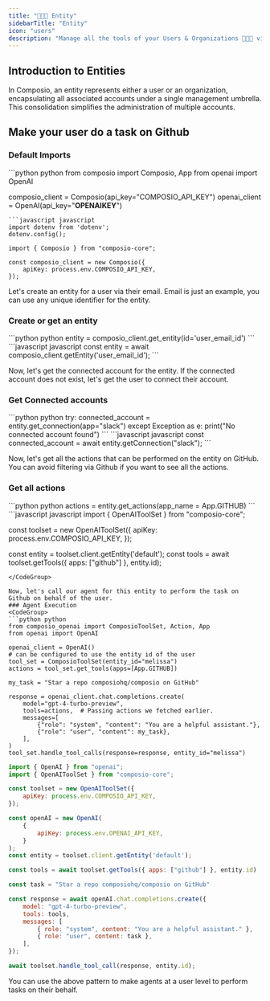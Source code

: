 ```yaml
---
title: "🧑‍🤝‍🧑 Entity"
sidebarTitle: "Entity"
icon: "users"
description: "Manage all the tools of your Users & Organizations 🧑‍🤝‍🧑 via entities"
---
```


## Introduction to Entities

In Composio, an entity represents either a user or an organization, encapsulating all associated accounts under a single management umbrella. 
This consolidation simplifies the administration of multiple accounts.


## Make your user do a task on Github


### Default Imports
<CodeGroup>
```python python 
from composio import Composio, App
from openai import OpenAI

composio_client = Composio(api_key="COMPOSIO_API_KEY")
openai_client = OpenAI(api_key="******OPENAIKEY******")
```
```javascript javascript
import dotenv from 'dotenv';
dotenv.config();

import { Composio } from "composio-core";

const composio_client = new Composio({
    apiKey: process.env.COMPOSIO_API_KEY,
});

```
</CodeGroup>

Let's create an entity for a user via their email. Email is just an example, you can use any unique identifier for the entity.
### Create or get an entity
<CodeGroup>
```python python
entity = composio_client.get_entity(id='user_email_id') 
```
```javascript javascript
const entity = await composio_client.getEntity('user_email_id');
```
</CodeGroup>

Now, let's get the connected account for the entity. If the connected account does not exist, let's get the user to connect their account.
### Get Connected accounts 
<CodeGroup>
```python python
try:
    connected_account  = entity.get_connection(app="slack")
except Exception as e:
    print("No connected account found")
```
```javascript javascript
const connected_account  = await entity.getConnection("slack");
```
</CodeGroup>

Now, let's get all the actions that can be performed on the entity on GitHub. You can avoid filtering via Github if you want to see all the actions.
### Get all actions
<CodeGroup>
```python python
actions = entity.get_actions(app_name = App.GITHUB)
```
```javascript javascript
import { OpenAIToolSet } from "composio-core";

const toolset = new OpenAIToolSet({
    apiKey: process.env.COMPOSIO_API_KEY,
});

const entity = toolset.client.getEntity('default');
const tools = await toolset.getTools({ apps: ["github"] }, entity.id);
```
</CodeGroup>

Now, let's call our agent for this entity to perform the task on Github on behalf of the user.
### Agent Execution
<CodeGroup>
```python python
from composio_openai import ComposioToolSet, Action, App
from openai import OpenAI

openai_client = OpenAI()
# can be configured to use the entity id of the user
tool_set = ComposioToolSet(entity_id="melissa") 
actions = tool_set.get_tools(apps=[App.GITHUB])

my_task = "Star a repo composiohq/composio on GitHub"

response = openai_client.chat.completions.create(
    model="gpt-4-turbo-preview",
    tools=actions,  # Passing actions we fetched earlier.
    messages=[
        {"role": "system", "content": "You are a helpful assistant."},
        {"role": "user", "content": my_task},
    ],
)
tool_set.handle_tool_calls(response=response, entity_id="melissa")
```
```javascript javascript
import { OpenAI } from "openai";
import { OpenAIToolSet } from "composio-core";

const toolset = new OpenAIToolSet({
    apiKey: process.env.COMPOSIO_API_KEY,
});

const openAI = new OpenAI(
    {
        apiKey: process.env.OPENAI_API_KEY,
    }
);
const entity = toolset.client.getEntity('default');

const tools = await toolset.getTools({ apps: ["github"] }, entity.id)

const task = "Star a repo composiohq/composio on GitHub"

const response = await openAI.chat.completions.create({
    model: "gpt-4-turbo-preview",
    tools: tools,
    messages: [
        { role: "system", content: "You are a helpful assistant." },
        { role: "user", content: task },
    ],
});

await toolset.handle_tool_call(response, entity.id);
```
</CodeGroup>

You can use the above pattern to make agents at a user level to perform tasks on their behalf.
